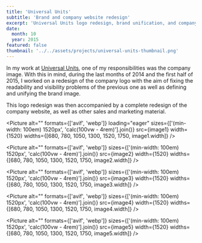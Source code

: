 ```yaml
---
title: 'Universal Units'
subtitle: 'Brand and company website redesign'
excerpt: 'Universal Units logo redesign, brand unification, and company website design.'
date:
  month: 10
  year: 2015
featured: false
thumbnail: '../../assets/projects/universal-units-thumbnail.png'
---
```



In my work at [Universal Units](https://universalunits.com), one of my responsibilities was the company image. With this in mind, during the last months of 2014 and the first half of 2015, I worked on a redesign of the company logo with the aim of fixing the readability and visibility problems of the previous one as well as defining and unifying the brand image.

This logo redesign was then accompanied by a complete redesign of the company website, as well as other sales and marketing material.

<Picture
	alt=""
	formats={['avif', 'webp']}
	loading="eager"
	sizes={['(min-width: 100em) 1520px', 'calc(100vw - 4rem)'].join()}
	src={image1}
	width={1520}
	widths={[680, 780, 1050, 1300, 1520, 1750, image1.width]}
/>

<Picture
	alt=""
	formats={['avif', 'webp']}
	sizes={['(min-width: 100em) 1520px', 'calc(100vw - 4rem)'].join()}
	src={image2}
	width={1520}
	widths={[680, 780, 1050, 1300, 1520, 1750, image2.width]}
/>

<Picture
	alt=""
	formats={['avif', 'webp']}
	sizes={['(min-width: 100em) 1520px', 'calc(100vw - 4rem)'].join()}
	src={image3}
	width={1520}
	widths={[680, 780, 1050, 1300, 1520, 1750, image3.width]}
/>

<Picture
	alt=""
	formats={['avif', 'webp']}
	sizes={['(min-width: 100em) 1520px', 'calc(100vw - 4rem)'].join()}
	src={image4}
	width={1520}
	widths={[680, 780, 1050, 1300, 1520, 1750, image4.width]}
/>

<Picture
	alt=""
	formats={['avif', 'webp']}
	sizes={['(min-width: 100em) 1520px', 'calc(100vw - 4rem)'].join()}
	src={image5}
	width={1520}
	widths={[680, 780, 1050, 1300, 1520, 1750, image5.width]}
/>
